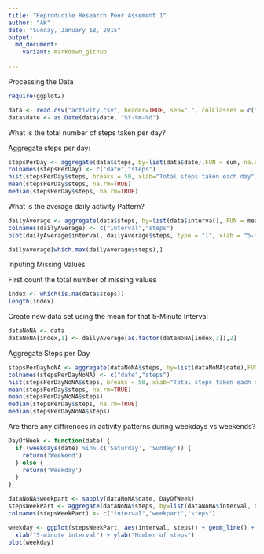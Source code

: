 ```yaml
---
title: "Reproducile Research Peer Assement 1"
author: "AK"
date: "Sunday, January 18, 2015"
output: 
  md_document:
    variant: markdown_github
  
---
```


Processing the Data
```r
require(ggplot2)

data <- read.csv("activity.csv", header=TRUE, sep=",", colClasses = c("numeric","character","numeric"))
data$date <- as.Date(data$date, "%Y-%m-%d")
```

What is the total number of steps taken per day?

Aggregate steps per day:
```r
stepsPerDay <- aggregate(data$steps, by=list(data$date),FUN = sum, na.rm=TRUE)
colnames(stepsPerDay) <- c("date","steps")
hist(stepsPerDay$steps, breaks = 50, xlab="Total steps taken each day")
mean(stepsPerDay$steps, na.rm=TRUE)
median(stepsPerDay$steps, na.rm=TRUE)
```

What is the average daily activity Pattern?
```r
dailyAverage <- aggregate(data$steps, by=list(data$interval), FUN = mean, na.rm=TRUE)
colnames(dailyAverage) <- c("interval","steps")
plot(dailyAverage$interval, dailyAverage$steps, type = "l", xlab = "5-minutes interval", ylab ="average number of steps taken")

dailyAverage[which.max(dailyAverage$steps),]
```

Inputing Missing Values

First count the total number of missing values
```r
index <- which(is.na(data$steps))
length(index)
```

Create new data set using the mean for that 5-Minute Interval
```r
dataNoNA <- data
dataNoNA[index,1] <- dailyAverage[as.factor(dataNoNA[index,3]),2]
```

Aggregate Steps per Day
``` r
stepsPerDayNoNA <- aggregate(dataNoNA$steps, by=list(dataNoNA$date),FUN = sum)
colnames(stepsPerDayNoNA) <- c("date","steps")
hist(stepsPerDayNoNA$steps, breaks = 50, xlab="Total steps taken each day")
mean(stepsPerDay$steps, na.rm=TRUE)
mean(stepsPerDayNoNA$steps)
median(stepsPerDay$steps, na.rm=TRUE)
median(stepsPerDayNoNA$steps)
```

Are there any diffirences in activity patterns during weekdays vs weekends?
```r
DayOfWeek <- function(date) {
  if (weekdays(date) %in% c('Saturday', 'Sunday')) {
    return('Weekend')
  } else {
    return('Weekday')
  }
}

dataNoNA$weekpart <- sapply(dataNoNA$date, DayOfWeek)
stepsWeekPart <- aggregate(dataNoNA$steps, by=list(dataNoNA$interval, dataNoNA$weekpart),FUN = mean)
colnames(stepsWeekPart) <- c("interval","weekpart","steps")

weekday <- ggplot(stepsWeekPart, aes(interval, steps)) + geom_line() + facet_grid(weekpart ~ .) +
  xlab("5-minute interval") + ylab("Number of steps")
plot(weekday)
```
